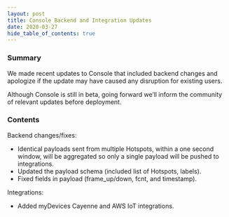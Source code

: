 ```yaml
---
layout: post
title: Console Backend and Integration Updates
date: 2020-03-27
hide_table_of_contents: true
---
```


### Summary

We made recent updates to Console that included backend changes and apologize if the update may have
caused any disruption for existing users.

<!--truncate-->

Although Console is still in beta, going forward we’ll inform the community of relevant updates
before deployment.

### Contents

Backend changes/fixes:

- Identical payloads sent from multiple Hotspots, within a one second window, will be aggregated so
  only a single payload will be pushed to integrations.
- Updated the payload schema (included list of Hotspots, labels).
- Fixed fields in payload (frame_up/down, fcnt, and timestamp).

Integrations:

- Added myDevices Cayenne and AWS IoT integrations.
